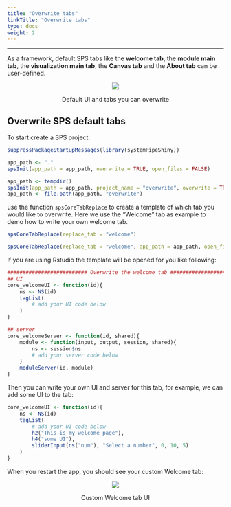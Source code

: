 ```yaml
---
title: "Overwrite tabs"
linkTitle: "Overwrite tabs"
type: docs
weight: 2
---
```

*****
As a framework, default SPS tabs like the **welcome tab**, the **module main tab**,
the **visualization main tab**, the **Canvas tab** and the **About tab** can be user-defined.

<center>

![](../default_ui.png)

<caption>Default UI and tabs you can overwrite</caption>

</center>

## Overwrite SPS default tabs

To start create a SPS project:
```r
suppressPackageStartupMessages(library(systemPipeShiny))
```

```r
app_path <- "."
spsInit(app_path = app_path, overwrite = TRUE, open_files = FALSE)
```

```r
app_path <- tempdir()
spsInit(app_path = app_path, project_name = "overwrite", overwrite = TRUE, change_wd = FALSE, open_files = FALSE)
app_path <- file.path(app_path, "overwrite")
```

use the function `spsCoreTabReplace` to create a template of which tab you would 
like to overwrite. Here we use the "Welcome" tab as example to demo how to write 
your own welcome tab. 

```r
spsCoreTabReplace(replace_tab = "welcome")
```

```r
spsCoreTabReplace(replace_tab = "welcome", app_path = app_path, open_file = FALSE)
```

If you are using Rstudio the template will be opened for you like following:

```r
########################## Overwrite the welcome tab ###########################
## UI
core_welcomeUI <- function(id){
    ns <- NS(id)
    tagList(
        # add your UI code below
    )
}

## server
core_welcomeServer <- function(id, shared){
    module <- function(input, output, session, shared){
        ns <- session$ns
        # add your server code below
    }
    moduleServer(id, module)
}

```

Then you can write your own UI and server for this tab, for example, we can add 
some UI to the tab:
```r
core_welcomeUI <- function(id){
    ns <- NS(id)
    tagList(
        # add your UI code below
        h2("This is my welcome page"),
        h4("some UI"),
        sliderInput(ns("num"), "Select a number", 0, 10, 5)
    )
}
```

When you restart the app, you should see your custom Welcome tab:

<center>

![](../overwrite_tab.png)

<caption>Custom Welcome tab UI</caption>

</center>
